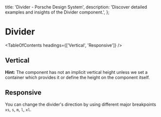 
  title: 'Divider - Porsche Design System',
  description: 'Discover detailed examples and insights of the Divider component.',
};

# Divider <ComponentStatus tagName="p-divider"></ComponentStatus>

<TableOfContents headings={['Vertical', 'Responsive']} />

## Vertical

**Hint:** The component has not an implicit vertical height unless we set a container which provides it or define the
height on the component itself.

<ComponentStory story={dividerStoryVertical} />

## Responsive

You can change the divider's direction by using different major breakpoints `xs`, `s`, `m`, `l`, `xl`.

<ComponentStory story={dividerStoryResponsive} />
